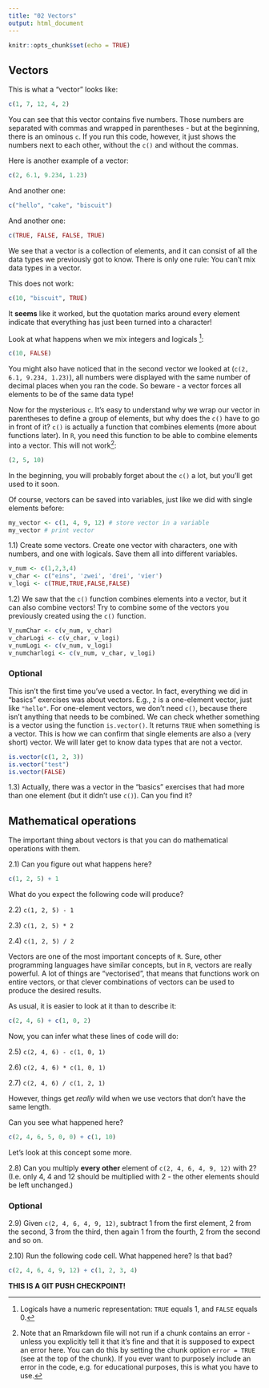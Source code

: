 ```yaml
---
title: "02 Vectors"
output: html_document
---
```


```r
knitr::opts_chunk$set(echo = TRUE)
```

## Vectors 

This is what a "vector" looks like:

```r
c(1, 7, 12, 4, 2)
```

You can see that this vector contains five numbers.
Those numbers are separated with commas and wrapped in parentheses - but at the beginning, there is an ominous `c`.
If you run this code, however, it just shows the numbers next to each other, without the `c()` and without the commas.

Here is another example of a vector:

```r
c(2, 6.1, 9.234, 1.23)
```

And another one:

```r
c("hello", "cake", "biscuit")
```

And another one:

```r
c(TRUE, FALSE, FALSE, TRUE)
```

We see that a vector is a collection of elements, and it can consist of all the data types we previously got to know.
There is only one rule: You can't mix data types in a vector.

This does not work:

```r
c(10, "biscuit", TRUE)
```

It **seems** like it worked, but the quotation marks around every element indicate that everything has just been turned into a character!

Look at what happens when we mix integers and logicals [^logical_numbers]:

```r
c(10, FALSE)
```

[^logical_numbers]: Logicals have a numeric representation: `TRUE` equals 1, and `FALSE` equals 0.

You might also have noticed that in the second vector we looked at (`c(2, 6.1, 9.234, 1.23)`), all numbers were displayed with the same number of decimal places when you ran the code.
So beware - a vector forces all elements to be of the same data type!

Now for the mysterious `c`.
It's easy to understand why we wrap our vector in parentheses to define a group of elements, but why does the `c()` have to go in front of it?
`c()` is actually a function that combines elements (more about functions later).
In `R`, you need this function to be able to combine elements into a vector.
This will not work[^run_error]:

```r
(2, 5, 10)
```

[^run_error]: Note that an Rmarkdown file will not run if a chunk contains an error - unless you explicitly tell it that it's fine and that it is supposed to expect an error here. You can do this by setting the chunk option `error = TRUE` (see at the top of the chunk). If you ever want to purposely include an error in the code, e.g. for educational purposes, this is what you have to use.

In the beginning, you will probably forget about the `c()` a lot, but you'll get used to it soon.

Of course, vectors can be saved into variables, just like we did with single elements before:

```r
my_vector <- c(1, 4, 9, 12) # store vector in a variable
my_vector # print vector
```

1.1) Create some vectors. Create one vector with characters, one with numbers, and one with logicals. Save them all into different variables.

```r
v_num <- c(1,2,3,4)
v_char <- c("eins", 'zwei', 'drei', 'vier')
v_logi <- c(TRUE,TRUE,FALSE,FALSE)

```


1.2) We saw that the `c()` function combines elements into a vector, but it can also combine vectors! Try to combine some of the vectors you previously created using the `c()` function.

 
```r
V_numChar <- c(v_num, v_char)
v_charLogi <- c(v_char, v_logi)
v_numLogi <- c(v_num, v_logi)
v_numcharlogi <- c(v_num, v_char, v_logi)
```

### Optional

This isn't the first time you've used a vector. In fact, everything we did in "basics" exercises was about vectors. E.g., `2` is a one-element vector, just like `"hello"`. For one-element vectors, we don't need `c()`, because there isn't anything that needs to be combined.
We can check whether something is a vector using the function `is.vector()`. It returns `TRUE` when something is a vector.
This is how we can confirm that single elements are also a (very short) vector.
We will later get to know data types that are not a vector.

```r
is.vector(c(1, 2, 3))
is.vector("test")
is.vector(FALSE)
```

1.3) Actually, there was a vector in the "basics" exercises that had more than one element (but it didn't use `c()`). Can you find it?

## Mathematical operations

The important thing about vectors is that you can do mathematical operations with them.

2.1) Can you figure out what happens here?

```r
c(1, 2, 5) + 1
```

What do you expect the following code will produce?

2.2) `c(1, 2, 5) - 1`

2.3) `c(1, 2, 5) * 2`

2.4) `c(1, 2, 5) / 2`

Vectors are one of the most important concepts of `R`.
Sure, other programming languages have similar concepts, but in `R`, vectors are really powerful.
A lot of things are "vectorised", that means that functions work on entire vectors, or that clever combinations of vectors can be used to produce the desired results.

As usual, it is easier to look at it than to describe it:

```r
c(2, 4, 6) + c(1, 0, 2)
```

Now, you can infer what these lines of code will do:

2.5) `c(2, 4, 6) - c(1, 0, 1)`

2.6) `c(2, 4, 6) * c(1, 0, 1)`

2.7) `c(2, 4, 6) / c(1, 2, 1)`

However, things get *really* wild when we use vectors that don't have the same length.

Can you see what happened here?

```r
c(2, 4, 6, 5, 0, 0) + c(1, 10)
```

Let's look at this concept some more.

2.8) Can you multiply **every other** element of `c(2, 4, 6, 4, 9, 12)` with 2? (I.e. only 4, 4 and 12 should be multiplied with 2 - the other elements should be left unchanged.)

### Optional

2.9) Given `c(2, 4, 6, 4, 9, 12)`, subtract 1 from the first element, 2 from the second, 3 from the third, then again 1 from the fourth, 2 from the second and so on.

2.10) Run the following code cell. What happened here? Is that bad?

```r
c(2, 4, 6, 4, 9, 12) + c(1, 2, 3, 4)
```

**THIS IS A GIT PUSH CHECKPOINT!**
